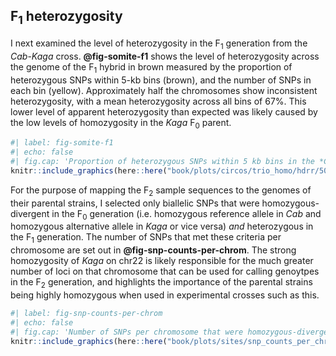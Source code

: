 ## F~1~ heterozygosity {#f1-heterozygosity}

I next examined the level of heterozygosity in the F~1~ generation from the *Cab*-*Kaga* cross. **@fig-somite-f1** shows the level of heterozygosity across the genome of the F~1~ hybrid in brown measured by the proportion of heterozygous SNPs within 5-kb bins (brown), and the number of SNPs in each bin (yellow). Approximately half the chromosomes show inconsistent heterozygosity, with a mean heterozygosity across all bins of 67%. This lower level of apparent heterozygosity than expected was likely caused by the low levels of homozygosity in the *Kaga* F~0~ parent. 

```r
#| label: fig-somite-f1
#| echo: false
#| fig.cap: 'Proportion of heterozygous SNPs within 5 kb bins in the *Cab*-*Kaga* F~1~ cross (*brown*), and number of SNPs in each bin (*yellow*).'
knitr::include_graphics(here::here("book/plots/circos/trio_homo/hdrr/5000/F1.png"), auto_pdf = T)
```

For the purpose of mapping the F~2~ sample sequences to the genomes of their parental strains, I selected only biallelic SNPs that were homozygous-divergent in the F~0~ generation (i.e. homozygous reference allele in *Cab* and homozygous alternative allele in *Kaga* or vice versa) *and* heterozygous in the F~1~ generation. The number of SNPs that met these criteria per chromosome are set out in **@fig-snp-counts-per-chrom**. The strong homozygosity of *Kaga* on chr22 is likely responsible for the much greater number of loci on that chromosome that can be used for calling genoytpes in the F~2~ generation, and highlights the importance of the parental strains being highly homozygous when used in experimental crosses such as this.

```r
#| label: fig-snp-counts-per-chrom
#| echo: false
#| fig.cap: 'Number of SNPs per chromosome that were homozygous-divergent in the F~0~ *Cab* and *Kaga* generations, and heterozygous in the F~1~ generation.'
knitr::include_graphics(here::here("book/plots/sites/snp_counts_per_chr/snp_counts_per_chr_hdrr.png"), auto_pdf = T)
```

